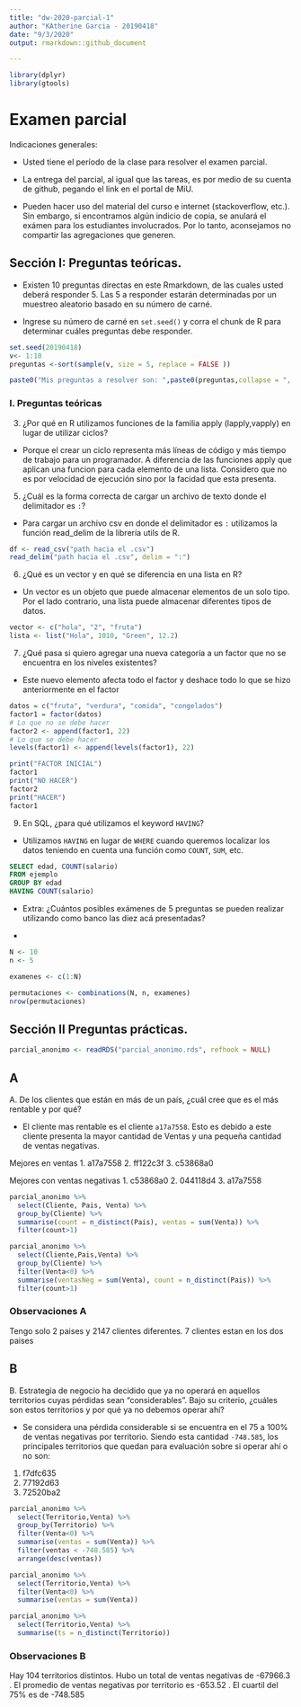 ```yaml
---
title: "dw-2020-parcial-1"
author: "KAtherine Garcia - 20190418"
date: "9/3/2020"
output: rmarkdown::github_document

---
```


```r
library(dplyr)
library(gtools)
```


# Examen parcial

Indicaciones generales:

* Usted tiene el período de la clase para resolver el examen parcial.
* La entrega del parcial, al igual que las tareas, es por medio de su cuenta de github, pegando el link en el portal de MiU.


* Pueden hacer uso del material del curso e internet (stackoverflow, etc.). Sin embargo, si encontramos algún indicio de copia, se anulará el exámen para los estudiantes involucrados. Por lo tanto, aconsejamos no compartir las agregaciones que generen. 

## Sección I: Preguntas teóricas.

* Existen 10 preguntas directas en este Rmarkdown, de las cuales usted deberá responder 5. Las 5 a responder estarán determinadas por un muestreo aleatorio basado en su número de carné.

* Ingrese su número de carné en  `set.seed()` y corra el chunk de R para determinar cuáles preguntas debe responder.


```r

set.seed(20190418) 
v<- 1:10
preguntas <-sort(sample(v, size = 5, replace = FALSE ))

paste0("Mis preguntas a resolver son: ",paste0(preguntas,collapse = ", "))

```


### I. Preguntas teóricas

3. ¿Por qué en R utilizamos funciones de la familia apply (lapply,vapply) en lugar de utilizar ciclos?
  
- Porque el crear un ciclo representa más líneas de código y más tiempo de trabajo para un programador. A diferencia de las funciones apply que aplican una funcion para cada elemento de una lista. Considero que no es por velocidad de ejecución sino por la facidad que esta presenta. 

5. ¿Cuál es la forma correcta de cargar un archivo de texto donde el delimitador es `:`?

- Para cargar un archivo csv en donde el delimitador es `:` utilizamos la función read_delim de la librería utils de R.

```r
df <- read_csv("path hacia el .csv")
read_delim("path hacia el .csv", delim = ":") 
```

6. ¿Qué es un vector y en qué se diferencia en una lista en R?

- Un vector es un objeto que puede almacenar elementos de un solo tipo. Por el lado contrario, una lista puede almacenar diferentes tipos de datos.

```r
vector <- c("hola", "2", "fruta")
lista <- list("Hola", 1010, "Green", 12.2)
```

7. ¿Qué pasa si quiero agregar una nueva categoría a un factor que no se encuentra en los niveles existentes?

- Este nuevo elemento afecta todo el factor y deshace todo lo que se hizo anteriormente en el factor

```r
datos = c("fruta", "verdura", "comida", "congelados")
factor1 = factor(datos)
# Lo que no se debe hacer
factor2 <- append(factor1, 22) 
# Lo que se debe hacer 
levels(factor1) <- append(levels(factor1), 22) 
```

```r
print("FACTOR INICIAL")
factor1
print("NO HACER")
factor2
print("HACER")
factor1
```


9. En SQL, ¿para qué utilizamos el keyword `HAVING`?

- Utilizamos `HAVING` en lugar de `WHERE` cuando queremos localizar los datos teniendo en cuenta una función como `COUNT`, `SUM`, etc.

```sql
SELECT edad, COUNT(salario) 
FROM ejemplo 
GROUP BY edad
HAVING COUNT(salario)
```

- Extra: ¿Cuántos posibles exámenes de 5 preguntas se pueden realizar utilizando como banco las diez acá presentadas?

- 

```r
N <- 10  
n <- 5 

examenes <- c(1:N)

permutaciones <- combinations(N, n, examenes)
nrow(permutaciones)
```


## Sección II Preguntas prácticas.
```r
parcial_anonimo <- readRDS("parcial_anonimo.rds", refhook = NULL)

```


## A

A. De los clientes que están en más de un país, ¿cuál cree que es el más rentable y por qué?

- El cliente mas rentable es el cliente `a17a7558`. Esto es debido a este cliente  presenta la mayor cantidad de Ventas y una pequeña cantidad de ventas negativas.

Mejores en ventas 
1. a17a7558
2. ff122c3f
3. c53868a0

Mejores con ventas negativas
1. c53868a0
2. 044118d4
3. a17a7558


```r
parcial_anonimo %>%
  select(Cliente, Pais, Venta) %>%
  group_by(Cliente) %>%
  summarise(count = n_distinct(Pais), ventas = sum(Venta)) %>%
  filter(count>1)
```

```r
parcial_anonimo %>%
  select(Cliente,Pais,Venta) %>%
  group_by(Cliente) %>%
  filter(Venta<0) %>%
  summarise(ventasNeg = sum(Venta), count = n_distinct(Pais)) %>%
  filter(count>1) 
```

### Observaciones A

Tengo solo 2 paises y 2147 clientes diferentes.
7 clientes estan en los dos paises

## B

B. Estrategia de negocio ha decidido que ya no operará en aquellos territorios cuyas pérdidas sean "considerables". Bajo su criterio, ¿cuáles son estos territorios y por qué ya no debemos operar ahí?

- Se considera una pérdida considerable si se encuentra en el 75 a 100% de ventas negativas por territorio. Siendo esta cantidad `-748.585`, los principales territorios que quedan para evaluación sobre si operar ahí o no son:
1. f7dfc635
2. 77192d63
3. 72520ba2


```r
parcial_anonimo %>%
  select(Territorio,Venta) %>%
  group_by(Territorio) %>%
  filter(Venta<0) %>%
  summarise(ventas = sum(Venta)) %>%
  filter(ventas < -748.585) %>%
  arrange(desc(ventas))
```

```r
parcial_anonimo %>%
  select(Territorio,Venta) %>%
  filter(Venta<0) %>%
  summarise(ventas = sum(Venta)) 
```

```r
parcial_anonimo %>%
  select(Territorio,Venta) %>%
  summarise(ts = n_distinct(Territorio)) 
```
### Observaciones B

Hay 104 territorios distintos. 
Hubo un total de ventas negativas de -67966.3 .
El promedio de ventas negativas por territorio es -653.52 .
El cuartil del 75% es de -748.585









